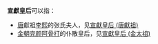 '''宣獻皇后'''可以指：
*[[唐朝|唐]]獻祖[[李熙_(北朝)|李熙]]的张氏夫人，见[[宣獻皇后_(唐獻祖)|宣獻皇后 (唐獻祖)]]
*[[金朝|金朝]][[完颜阿骨打|完颜阿骨打]]的仆散皇后，见[[宣獻皇后_(金太祖)|宣獻皇后 (金太祖)]]

{{disambig|Cat=四字封号消歧義|后}}